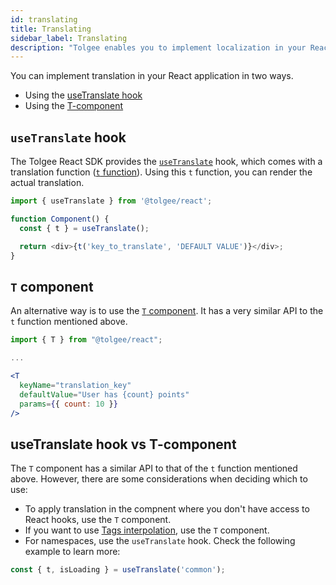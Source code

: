 ```yaml
---
id: translating
title: Translating
sidebar_label: Translating
description: "Tolgee enables you to implement localization in your React application with ease. You can integrate Tolgee in your React application using Tolgee's SDK for React. Learn to impelement translation using the useTranslate hook and the T-component."
---
```



You can implement translation in your React application in two ways.

- Using the [useTranslate hook](#usetranslate-hook)
- Using the [T-component](#t-component)

## `useTranslate` hook

The Tolgee React SDK provides the [`useTranslate`](./api#hook-usetranslate) hook, which comes with a translation function ([`t` function](./api#function-t)). Using this `t` function, you can render the actual translation.

```js
import { useTranslate } from '@tolgee/react';

function Component() {
  const { t } = useTranslate();

  return <div>{t('key_to_translate', 'DEFAULT VALUE')}</div>;
}
```

<TFunctionHint />

## `T` component

An alternative way is to use the [`T` component](./api#t-component). It has a very similar API to the `t` function mentioned above.

```jsx
import { T } from "@tolgee/react";

...

<T
  keyName="translation_key"
  defaultValue="User has {count} points"
  params={{ count: 10 }}
/>
```

## useTranslate hook vs T-component

The `T` component has a similar API to that of the `t` function mentioned above. However, there are some considerations when deciding which to use:

- To apply translation in the compnent where you don't have access to React hooks, use the `T` component.
- If you want to use [Tags interpolation](./tags_interpolation), use the `T` component.
- For namespaces, use the `useTranslate` hook. Check the following example to learn more:

```ts
const { t, isLoading } = useTranslate('common');
```

<NamespacesHint />
